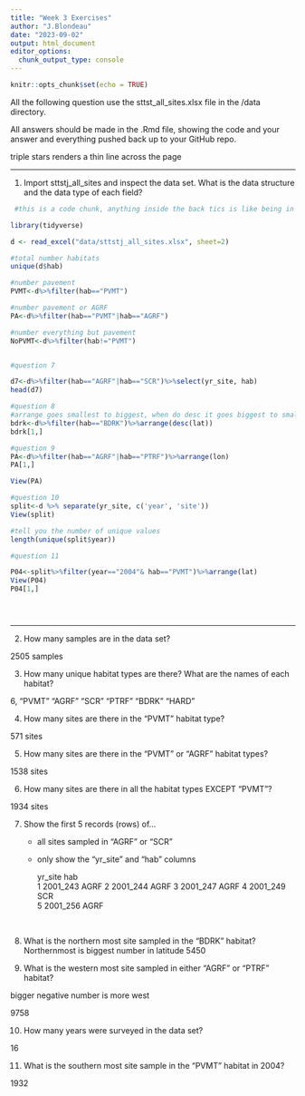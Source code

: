 ```yaml
---
title: "Week 3 Exercises"
author: "J.Blondeau"
date: "2023-09-02"
output: html_document
editor_options: 
  chunk_output_type: console
---
```


```r
knitr::opts_chunk$set(echo = TRUE)
```

All the following question use the sttst_all_sites.xlsx file in the /data directory.

All answers should be made in the .Rmd file, showing the code and your answer and everything pushed back up to your GitHub repo.

triple stars renders a thin line across the page

***
1. Import sttstj_all_sites and inspect the data set.  What is the data structure and the data type of each field?


```r
 #this is a code chunk, anything inside the back tics is like being in the R console.

library(tidyverse)

d <- read_excel("data/sttstj_all_sites.xlsx", sheet=2)

#total number habitats
unique(d$hab)

#number pavement
PVMT<-d%>%filter(hab=="PVMT")

#number pavement or AGRF
PA<-d%>%filter(hab=="PVMT"|hab=="AGRF")

#number everything but pavement 
NoPVMT<-d%>%filter(hab!="PVMT")


#question 7

d7<-d%>%filter(hab=="AGRF"|hab=="SCR")%>%select(yr_site, hab)
head(d7)

#question 8
#arrange goes smallest to biggest, when do desc it goes biggest to smallest 
bdrk<-d%>%filter(hab=="BDRK")%>%arrange(desc(lat))
bdrk[1,]

#question 9
PA<-d%>%filter(hab=="AGRF"|hab=="PTRF")%>%arrange(lon)
PA[1,]

View(PA)

#question 10
split<-d %>% separate(yr_site, c('year', 'site'))
View(split)

#tell you the number of unique values 
length(unique(split$year))

#question 11

P04<-split%>%filter(year=="2004"& hab=="PVMT")%>%arrange(lat)
View(P04)
P04[1,]





```
***

2. How many samples are in the data set?  

2505 samples

3. How many unique habitat types are there?  What are the names of each habitat?

6, "PVMT" "AGRF" "SCR"  "PTRF" "BDRK" "HARD"

4. How many sites are there in the "PVMT" habitat type?

571 sites

5. How many sites are there in the "PVMT" or "AGRF" habitat types?

1538 sites

6. How many sites are there in all the habitat types EXCEPT "PVMT"?

1934 sites

7. Show the first 5 records (rows) of...
    - all sites sampled in "AGRF" or "SCR"
    - only show the "yr_site" and "hab" columns
    
    
      yr_site  hab  
  <chr>    <chr>
1 2001_243 AGRF 
2 2001_244 AGRF 
3 2001_247 AGRF 
4 2001_249 SCR  
5 2001_256 AGRF 
    
<!-- extra line break -->
<br>

8. What is the northern most site sampled in the "BDRK" habitat?
Northernmost is biggest number in latitude 
5450

9. What is the western most site sampled in either "AGRF" or "PTRF" habitat?

bigger negative number is more west 

9758

10. How many years were surveyed in the data set?

16

11. What is the southern most site sample in the "PVMT" habitat in 2004?

1932

